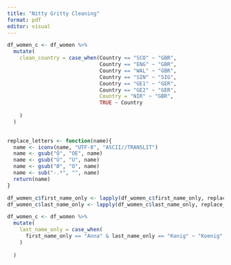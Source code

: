 ```yaml
---
title: "Nitty Gritty Cleaning"
format: pdf
editor: visual
---
```


```r
df_women_c <- df_women %>%
  mutate(
    clean_country = case_when(Country == "SCO" ~ "GBR", 
                              Country == "ENG" ~ "GBR", 
                              Country == "WAL" ~ "GBR",
                              Country == "SIN" ~ "SIG", 
                              Country == "GE1" ~ "GER", 
                              Country == "GE2" ~ "GER", 
                              Country = "NIR" ~ "GBR",
                              TRUE ~ Country
      
    )
  )
  
```

```r
replace_letters <- function(name){
  name <- iconv(name, "UTF-8", "ASCII//TRANSLIT")
  name <- gsub("Ö", "OE", name)
  name <- gsub("Ü", "U", name)
  name <- gsub("Ø", "O", name)
  name <- sub("-.*", "", name)
  return(name)
}
```

```r
df_women_c$first_name_only <- lapply(df_women_c$first_name_only, replace_letters)
df_women_c$last_name_only <- lapply(df_women_c$last_name_only, replace_letters)
```

```r
df_women_c <- df_women %>%
  mutate(
    last_name_only = case_when(
      first_name_only == "Anna" & last_name_only == "Konig" ~ "Koenig"
    )
      
  )
```
